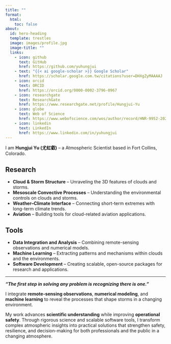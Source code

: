 ```yaml
---
title: ""
format:
  html:
    toc: false
about:
  id: hero-heading
  template: trestles
  image: images/profile.jpg
  image-title: ""
  links:
    - icon: github
      text: GitHub
      href: https://github.com/yuhungjui
    - text: "{{< ai google-scholar >}} Google Scholar"
      href: https://scholar.google.com.tw/citations?user=DHXgZyMAAAAJ
    - icon: orcid
      text: ORCID
      href: https://orcid.org/0000-0002-3796-0967
    - icon: researchgate
      text: ResearchGate
      href: https://www.researchgate.net/profile/Hungjui-Yu
    - icon: globe
      text: Web of Science
      href: https://www.webofscience.com/wos/author/record/HNR-9952-2023
    - icon: linkedin
      text: LinkedIn
      href: https://www.linkedin.com/in/yuhungjui
---
```


:::{#hero-heading}

I am **Hungjui Yu (尤虹叡)** – a Atmospheric Scientist based in Fort Collins, Colorado.

## Research 

- **Cloud & Storm Structure** – Unraveling the 3D features of clouds and storms.  
- **Mesoscale Convective Processes** – Understanding the environmental controls on clouds and storms.  
- **Weather–Climate Interface** – Connecting short-term extremes with long-term climate trends.
- **Aviation** – Building tools for cloud-related aviation applications.

<!-- I study the 3D structure of clouds and storms, blending atmospheric science and machine learning to reveal patterns that shape weather and climate, and to create tools that make aviation safer for professionals and the public alike. -->

## Tools

- **Data Integration and Analysis** – Combining remote-sensing observations and numerical models.
- **Machine Learning** – Extracting patterns and mechanisms within clouds and the environments.
- **Software Development** – Creating scalable, open-source packages for research and applications.

<!-- My work explores the 3-dimensional structure of clouds and storms, the mesoscale convective and environmental processes that shape them, and their role at the weather–climate interface.

I integrate environmental data analysis from remote-sensing observations and numerical models with machine learning techniques to uncover patterns and mechanisms within clouds and their environments. I also develop aviation-focused tools to better address and understand storm-related risks. -->

:::

---

***"The first step in solving any problem is recognizing there is one."***

I integrate **remote-sensing observations**, **numerical modeling**, and **machine learning** to reveal the processes that shape storms in a changing environment.

My work advances **scientific understanding** while improving **operational safety**. Through rigorous science and scalable software tools, I transform complex atmospheric insights into practical solutions that strengthen safety, resilience, and decision-making for both professionals and the public in a changing atmosphere.

<!-- - 🔬 Research in: Clouds and Convective storms, Remote Sensing, Machine Learning
- 📍 Based in Fort Collins, CO
- 🧠 Passionate about data, code, and clean communication. -->
